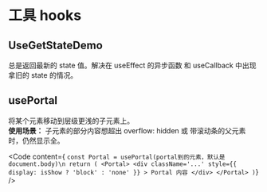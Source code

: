 
# 工具 hooks
## UseGetStateDemo
总是返回最新的 state 值。解决在 useEffect 的异步函数 和 useCallback 中出现拿旧的 state 的情况。
<Demo browserOnly className="space-x-3">
  <UseGetStateDemo />
</Demo>

## usePortal
将某个元素移动到层级更浅的子元素上。  
**使用场景：** 子元素的部分内容想超出 overflow: hidden 或 带滚动条的父元素时，仍然显示全。

<Demo browserOnly className="space-x-3">
  <UsePortalDemo />
</Demo>

<Code
  content={
`const Portal = usePortal(portal到的元素，默认是 document.body)\n
return (
  <Portal>
    <div
      className='...'
      style={{
        display: isShow ? 'block' : 'none'
      }}
    >
      Portal 内容
    </div>
  </Portal>
)`}
/>
